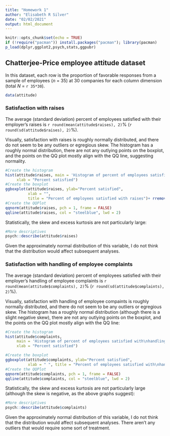 ```yaml
---
title: "Homework 1"
author: "Elisabeth R Silver"
date: "02/02/2021"
output: html_document
---
```


```r
knitr::opts_chunk$set(echo = TRUE)
if (!require("pacman")) install.packages("pacman"); library(pacman)
p_load(dplyr,ggplot2,psych,stats,ggpubr)

```

## Chatterjee-Price employee attitude dataset

In this dataset, each row is the proportion of favorable responses from a sample of employees (_n_ = 35) at 30 companies for each column dimension (total _N_ = `r 35*30`). 

```r
data(attitude)
```

### Satisfaction with raises

The average (standard deviation) percent of employees satisfied with their employer's raises is `r round(mean(attitude$raises), 2)`% (`r round(sd(attitude$raises), 2)`%). 

Visually, satisfaction with raises is roughly normally distributed, and there do not seem to be any outliers or egregious skew. The histogram has a roughly normal distribution, there are not any outlying points on the boxplot, and the points on the QQ plot mostly align with the QQ line, suggesting normality.


```r
#Create the histogram
hist(attitude$raises, main = 'Histogram of percent of employees satisfied with raises',
     xlab = "Percent satisfied")
#Create the boxplot
ggboxplot(attitude$raises, ylab="Percent satisfied", 
          xlab = "",
          title = "Percent of employees satisfied with raises")+ rremove("x.ticks") + rremove("x.text")
#Create the QQPlot
qqnorm(attitude$raises, pch = 1, frame = FALSE)
qqline(attitude$raises, col = "steelblue", lwd = 2)

```

Statistically, the skew and excess kurtosis are not particularly large:

```r
#More descriptives
psych::describe(attitude$raises)
```

Given the approximately normal distribution of this variable, I do not think that the distribution would affect subsequent analyses.

### Satisfaction with handling of employee complaints

The average (standard deviation) percent of employees satisfied with their employer's handling of employee complaints is `r round(mean(attitude$complaints), 2)`% (`r round(sd(attitude$complaints), 2)`%). 

Visually, satisfaction with handling of employee compaints is roughly normally distributed, and there do not seem to be any outliers or egregious skew. The histogram has a roughly normal distribution (although there is a slight negative skew), there are not any outlying points on the boxplot, and the points on the QQ plot mostly align with the QQ line:


```r
#Create the histogram
hist(attitude$complaints, 
     main = 'Histogram of percent of employees satisfied with\nhandling of complaints',
     xlab = "Percent satisfied")

#Create the boxplot
ggboxplot(attitude$complaints, ylab="Percent satisfied", 
          xlab = " ", title = "Percent of employees satisfied with\nhandling of complaints") + rremove("x.ticks") + rremove("x.text")
#Create the QQPlot
qqnorm(attitude$complaints, pch = 1, frame = FALSE)
qqline(attitude$complaints, col = "steelblue", lwd = 2)

```

Statistically, the skew and excess kurtosis are not particularly large (although the skew is negative, as the above graphs suggest):

```r
#More descriptives
psych::describe(attitude$complaints)
```

Given the approximately normal distribution of this variable, I do not think that the distribution would affect subsequent analyses. There aren't any outliers that would require some sort of treatment. 
